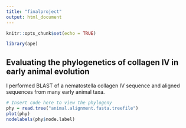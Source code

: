 ```yaml
---
title: "finalproject"
output: html_document
---
```


```r
knitr::opts_chunk$set(echo = TRUE)

library(ape)
```


## Evaluating the phylogenetics of collagen IV in early animal evolution

I performed BLAST of a nematostella collagen IV sequence and aligned sequences from many early animal taxa. 

```r

# Insert code here to view the phylogeny
phy = read.tree("animal.alignment.fasta.treefile")
plot(phy)
nodelabels(phy$node.label)
```
